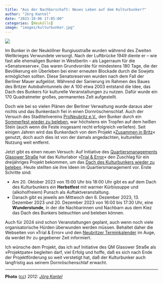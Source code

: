 ```yaml
---
title: "Aus der Nachbarschaft: Neues Leben auf dem Kulturbunker?"
author: "Jörg Kantel"
date: "2023-10-06 17:05:00"
categories: [Neukölln]
image: "images/kulturbunker.jpg"
---
```


[![](images/kulturbunker-b.jpg)](https://www.flickr.com/photos/schockwellenreiter/7294212942/)

Im Bunker in der Neuköllner Rungiusstraße wurden während des Zweiten Weltkrieges Verwundete versorgt. Nach der Luftbrücke 1949 diente er -- wie fast alle ehemaligen Bunker in Westberlin -- als Lagerraum für die »Senatsreserve«. Das waren Grundvorräte für mindestens 180 Tage, die der Bevölkerung ein Überleben bei einer erneuten Blockade durch die Sowjets ermöglichen sollten. Diese Senatsreserven wurden nach dem Fall der Berliner Mauer aufgelöst. Während der Sanierung im Rahmen des Baues des Britzer Autobahntunnels der A 100 etwa 2003 entstand die Idee, das Dach des Bunkers für kulturelle Veranstaltungen zu nutzen. Dafür wurde ein 170&nbsp;Quadratmeter großes, permanentes Zelt aufgestellt.

Doch wie bei so vielen Plänen der Berliner Verwaltung wurde daraus aber nichts und das Bunkerdach fiel in einen Dornröschenschlaf. Auch der Versuch des Stadtteilvereins [ProNeubritz e.V.](https://proneubritz.jimdofree.com/), den Bunker durch ein [Sommerfest wieder zu beleben](https://www.berliner-woche.de/britz/c-kultur/vereine-veranstalten-ein-sommerfest-auf-dem-kulturbunker-rungiusstrasse_a176525), war höchstens ein Tropfen auf dem heißen Stein (auch wenn die Feste insgesamt recht erfolgreich verliefen). Seit einigen Jahren wird das Bunkerdach von dem Projekt »[Zusammen in Britz](https://www.berlin.de/ba-neukoelln/politik-und-verwaltung/aemter/jugendamt/angebote-fuer-kinder-jugend-und-familien/artikel.1061728.php)« genutzt, doch auch dies ist von der damals angedachten, kulturellen Nutzung weit entfernt.

Jetzt gibt es einen neuen Versuch: Auf Initiative des [Quartiersmanagements Glasower Straße](https://qm-glasower-strasse.de/) hat das Kulturlabor »[Trial & Error](https://www.trial-error.org/)« den Zuschlag für ein dreijähriges Projekt bekommen, um das [Dach des Kulturbunkers wieder zu beleben](https://www.trial-error.org/projekte-1/kulturbunker/). Heute stellten sie ihre Ideen im Quartiersmanagement vor. Erste Schritte sind:

- Am 20. Oktober 2023 von 15:00 Uhr bis 18:00 Uhr gibt es auf dem Dach des Kulturbunkers ein **Herbstfest** mit warmer Kürbissuppe und (alkoholfreiem) Punsch als Auftaktveranstaltung.
- Danach gibt es jeweils am Mittwoch den 6. Dezember 2023, 13. Dezember 2023 und 20.&nbsp;Dezember 2023 von 16:00 bis 17:30 Uhr, eine **Wunderstunde**, in der die Nachbarinnen und Nachbarn aus dem Kiez das Dach des Bunkers beleuchten und beleben können.

Auch für 2024 sind schon Veranstaltungen geplant, auch wenn noch viele organisatorische Hürden überwunden werden müssen. Behaltet daher die Webseiten von »Trial & Error« und den [Neubritzer Terminkalender](https://neubritz.jimdofree.com/) im Auge, da werdet Ihr zu gegebener Zeit informiert.

Ich wünsche dem Projekt, das ich auf Initiative des QM Glasower Straße als »Projektpate« begleiten darf, viel Erfolg und hoffe, daß es sich nach Ende der Projektförderung so weit verstetigt hat, daß der Kulturbunker auch langfristig aus seinem Dornröschenschlaf erwacht. 

---

**Photo** ([cc](http://creativecommons.org/licenses/by-nc-nd/2.0/)) 2012: *[Jörg Kantel](http://cognitiones.kantel-chaos-team.de/cv.html)*